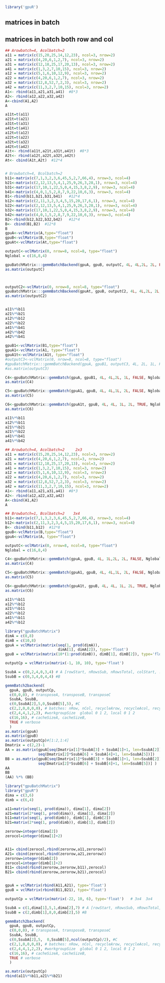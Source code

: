 <!--
%\VignetteEngine{knitr::knitr}
%\VignetteIndexEntry{gemmBatch}
-->


```r
library('gpuR')
```

## matrices in batch




## matrices in batch both row and col

```r
## Arowbatch=4, Acolbatch=2
a11 = matrix(c(15,20,25,14,12,23), ncol=3, nrow=2)
a21 = matrix(c(4,20,6,1,2,7), ncol=3, nrow=2)
a31 = matrix(c(12,18,25,17,20,13), ncol=3, nrow=2)
a41 = matrix(c(1,3,2,7,10,15), ncol=3, nrow=2)
a12 = matrix(c(5,1,6,10,12,9), ncol=3, nrow=2)
a22 = matrix(c(4,20,6,1,2,7), ncol=3, nrow=2)
a32 = matrix(c(12,8,52,7,2,3), ncol=3, nrow=2)
a42 = matrix(c(11,3,2,7,10,15), ncol=3, nrow=2)
A1<- rbind(a11,a21,a31,a41)  #8*3
A2<- rbind(a12,a22,a32,a42)
A<-cbind(A1,A2)
A

a11t=t(a11)
a21t=t(a21)
a31t=t(a31)
a41t=t(a41)
a12t=t(a12)
a22t=t(a22)
a32t=t(a32)
a42t=t(a42)
A1t<- rbind(a11t,a21t,a31t,a41t)  #8*3
A2t<- rbind(a12t,a22t,a32t,a42t)
At<- cbind(A1t,A2t)  #12*4


# Browbatch=4, Bcolbatch=2
b11<-matrix(c(7,1,3,2,3,6,45,5,2,7,66,4), nrow=3, ncol=4)
b21<-matrix(c(2,12,13,5,4,1,25,9,26,3,28,1), nrow=3, ncol=4)
b31<-matrix(c(17,10,1,22,5,0,4,15,3,8,2,9), nrow=3, ncol=4)
b41<-matrix(c(4,0,1,5,2,8,7,9,22,10,6,3), nrow=3, ncol=4)
B1<-rbind(b11,b21,b31,b41)   #12*4
b12<-matrix(c(2,11,3,2,3,4,5,15,20,17,6,1), nrow=3, ncol=4)
b22<-matrix(c(2,12,13,5,4,1,25,9,26,3,28,1), nrow=3, ncol=4)
b32<-matrix(c(17,10,1,22,5,0,4,15,3,8,2,9), nrow=3, ncol=4)
b42<-matrix(c(4,0,1,5,2,8,7,9,22,10,6,3), nrow=3, ncol=4)
B2<-rbind(b12,b22,b32,b42)   #12*4
B<- cbind(B1,B2)  #12*8
B
gpuA<-vclMatrix(A,type="float")
gpuB<-vclMatrix(B,type="float")
gpuAt<-vclMatrix(At,type="float")
```


```r
outputC<-vclMatrix(0, nrow=8, ncol=8, type="float")
Nglobal = c(16,8,4) 

gpuBatchMatrix:::gemmBatchBackend(gpuA, gpuB, outputC, 4L, 4L,2L, 2L, FALSE, Nglobal)
as.matrix(outputC)



outputC2<-vclMatrix(0, nrow=8, ncol=8, type="float")
gpuBatchMatrix:::gemmBatchBackend(gpuAt, gpuB, outputC2, 4L, 4L,2L, 2L, TRUE, Nglobal)
as.matrix(outputC2)


a11%*%b11
a21%*%b21
a12%*%b12
a22%*%b22
a41%*%b41
a42%*%b42
a42%*%b41
```



```r
gpuB1<-vclMatrix(B1,type="float")
gpuA1<-vclMatrix(A1, type="float")
gpuA1t<-vclMatrix(A1t, type="float")
#outputC3<-vclMatrix(0, nrow=8, ncol=8, type="float")
#gpuBatchMatrix:::gemmBatchBackend(gpuA, gpuB1, outputC3, 4L, 2L, 1L, FALSE, Nglobal)
#as.matrix(outputC3)

C4<-gpuBatchMatrix::gemmBatch(gpuA, gpuB1, 4L, 4L,2L, 1L, FALSE, Nglobal)
as.matrix(C4)

C5<-gpuBatchMatrix::gemmBatch(gpuA1, gpuB, 4L, 4L,1L, 2L, FALSE, Nglobal)
as.matrix(C5)

C6<-gpuBatchMatrix::gemmBatch(gpuA1t, gpuB, 4L, 4L, 1L, 2L, TRUE, Nglobal)
as.matrix(C6)

a11%*%b11
a12%*%b11
a21%*%b21
a21%*%b22
a41%*%b41
a41%*%b42
```




```r
## Arowbatch=4, Acolbatch=2     2x3
a11 = matrix(c(15,20,25,14,12,23), ncol=3, nrow=2)
a21 = matrix(c(4,20,6,1,2,7), ncol=3, nrow=2)
a31 = matrix(c(12,18,25,17,20,13), ncol=3, nrow=2)
a41 = matrix(c(1,3,2,7,10,15), ncol=3, nrow=2)
a12 = matrix(c(5,1,6,10,12,9), ncol=3, nrow=2)
a22 = matrix(c(4,20,6,1,2,7), ncol=3, nrow=2)
a32 = matrix(c(12,8,52,7,2,3), ncol=3, nrow=2)
a42 = matrix(c(11,3,2,7,10,15), ncol=3, nrow=2)
A1<- rbind(a11,a21,a31,a41)  #8*3
A2<- rbind(a12,a22,a32,a42)
A<-cbind(A1,A2)
A

## Browbatch=1, Bcolbatch=2    3x4
b11<-matrix(c(7,1,3,2,3,6,45,5,2,7,66,4), nrow=3, ncol=4)
b12<-matrix(c(2,11,3,2,3,4,5,15,20,17,6,1), nrow=3, ncol=4)
B<- cbind(b11,b12)  #12*8
gpuB<-vclMatrix(B,type="float")
gpuA<-vclMatrix(A, type="float")

outputC<-vclMatrix(0, nrow=8, ncol=8, type="float")
Nglobal = c(16,8,4) 

C4<-gpuBatchMatrix::gemmBatch(gpuA, gpuB, 4L, 1L,2L, 2L, FALSE, Nglobal)
as.matrix(C4)

C5<-gpuBatchMatrix::gemmBatch(gpuA1, gpuB, 4L, 4L,1L, 2L, FALSE, Nglobal)
as.matrix(C5)

C6<-gpuBatchMatrix::gemmBatch(gpuA1t, gpuB, 4L, 4L, 1L, 2L, TRUE, Nglobal)
as.matrix(C6)

a11%*%b11
a12%*%b12
a21%*%b11
a22%*%b12
a41%*%b11
a42%*%b12
```







```r
library("gpuBatchMatrix")
dimA = c(8,8)
dimB = c(10,8)
gpuA = vclMatrix(matrix(seq(1, prod(dimA)), 
                        dimA[1], dimA[2]), type='float')
gpuB = vclMatrix(matrix(10*(1:prod(dimB)), dimB[1], dimB[2]), type='float')

outputCp = vclMatrix(matrix(-1, 10, 10), type='float')

SsubA = c(0,2,4,0,3,4) # A [rowStart, nRowsSub, nRowsTotal, colStart, ...]
SsubB = c(0,3,4,0,4,4) #B

gemmBatch2backend(
  gpuA, gpuB, outputCp,
  c(0,0,0), # transposeA, transposeB, transposeC
  SsubA, SsubB,
  c(0,SsubA[2],5,0,SsubB[5],5), #C
  c(2,2,0,0,0,0), # batches: nRow, nCol, recycleArow, recycleAcol, recycleB row col
  c(2,4,4,1,2,2), #workgroupSize  global 0 1 2, local 0 1 2  
  c(16,16), # cacheSizeA, cacheSizeB,                
  TRUE # verbose
  )
as.matrix(gpuA)
as.matrix(gpuB)
as.matrix(outputCp)#[1:2,1:4]
Dmatrix = c(2,2)-1
AA = as.matrix(gpuA[seq(Dmatrix[1]*SsubA[3] + SsubA[1]+1, len=SsubA[2]),
               seq(Dmatrix[2]*SsubA[6] + SsubA[4]+1, len=SsubA[5])])
BB = as.matrix(gpuB[seq(Dmatrix[1]*SsubB[3] + SsubB[1]+1, len=SsubB[2]),
               seq(Dmatrix[2]*SsubB[6] + SsubB[4]+1, len=SsubB[5])] )
AA
BB
(AA) %*% (BB)
```


```r
library("gpuBatchMatrix")
library("gpuR")
dima = c(3,6)
dimb = c(6,4)

a11=matrix(seq(1, prod(dima)), dima[1], dima[2])
a21=matrix(2*seq(1, prod(dima)), dima[1], dima[2])
b11=matrix(seq(1, prod(dimb)), dimb[1], dimb[2])
b21=matrix(2*seq(1, prod(dimb)), dimb[1], dimb[2])

zerorow=integer(dima[2])
zerocol=integer(dima[1]+2)


A11= cbind(zerocol,rbind(zerorow,a11,zerorow))
A21= cbind(zerocol,rbind(zerorow,a21,zerorow))
zerorow=integer(dimb[2])
zerocol=integer(dimb[1]+2)
B11= cbind(rbind(zerorow,zerorow,b11),zerocol)
B21= cbind(rbind(zerorow,zerorow,b21),zerocol)


gpuA = vclMatrix(rbind(A11,A21), type='float')
gpuB = vclMatrix(rbind(B11,B21), type='float')

outputCp = vclMatrix(matrix(-22, 10, 6), type='float')   # 3x4  3x4

SsubA = c(1,dima[1],5,1,dima[2],7) # A [rowStart, nRowsSub, nRowsTotal, colStart, ...]
SsubB = c(2,dimb[1],8,0,dimb[2],5) #B

gemmBatch2backend(
  gpuA, gpuB, outputCp,
  c(0,0,0), # transposeA, transposeB, transposeC
  SsubA, SsubB,
  c(0,SsubA[2],5,  0,SsubB[5],ncol(outputCp)/2), #C
  c(2,1,0,0,0,0), # batches: nRow, nCol, recycleArow, recycleAcol, recycleB row col
  c(2,4,4,1,2,2), #workgroupSize  global 0 1 2, local 0 1 2  
  c(16,16), # cacheSizeA, cacheSizeB,                
  TRUE # verbose
  )

as.matrix(outputCp)
rbind(a11%*%b11,a21%*%b21)
```



